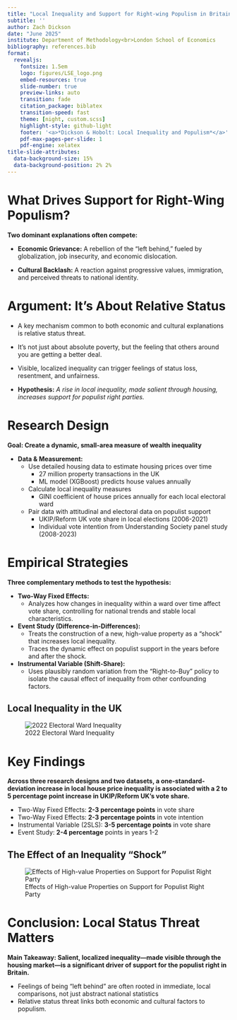 ```yaml
---
title: "Local Inequality and Support for Right-wing Populism in Britain"
subtitle: ''
author: Zach Dickson
date: "June 2025"
institute: Department of Methodology<br>London School of Economics
bibliography: references.bib
format:
  revealjs: 
    fontsize: 1.5em
    logo: figures/LSE_logo.png
    embed-resources: true
    slide-number: true
    preview-links: auto
    transition: fade
    citation_package: biblatex
    transition-speed: fast
    theme: [night, custom.scss]
    highlight-style: github-light
    footer: '<a>*Dickson & Hobolt: Local Inequality and Populism*</a>'
    pdf-max-pages-per-slide: 1
    pdf-engine: xelatex
title-slide-attributes: 
  data-background-size: 15%
  data-background-position: 2% 2%
---
```




# What Drives Support for Right-Wing Populism?

::: {.incremental}

**Two dominant explanations often compete:**

- **Economic Grievance:** A rebellion of the "left behind," fueled by globalization, job insecurity, and economic dislocation.

- **Cultural Backlash:** A reaction against progressive values, immigration, and perceived threats to national identity.

::: 










# Argument: It's About Relative Status

::: {.incremental}

- A key mechanism common to both economic and cultural explanations is relative status threat.

- It's not just about absolute poverty, but the feeling that others around you are getting a better deal.

- Visible, localized inequality can trigger feelings of status loss, resentment, and unfairness.

- **Hypothesis:** *A rise in local inequality, made salient through housing, increases support for populist right parties.*

:::









# Research Design


**Goal: Create a dynamic, small-area measure of wealth inequality**

::: {.incremental}

- **Data & Measurement:**
  + Use detailed housing data to estimate housing prices over time
    * 27 million property transactions in the UK
    * ML model (XGBoost) predicts house values annually
  + Calculate local inequality measures 
    * GINI coefficient of house prices annually for each local electoral ward
  + Pair data with attitudinal and electoral data on populist support
    * UKIP/Reform UK vote share in local elections (2006-2021)
    * Individual vote intention from Understanding Society panel study (2008-2023)

::: 











# Empirical Strategies 

**Three complementary methods to test the hypothesis:**

::: {.incremental}
- **Two-Way Fixed Effects:** 
  + Analyzes how changes in inequality within a ward over time affect vote share, controlling for national trends and stable local characteristics.
- **Event Study (Difference-in-Differences):**
  + Treats the construction of a new, high-value property as a "shock" that increases local inequality.
  + Traces the dynamic effect on populist support in the years before and after the shock.
- **Instrumental Variable (Shift-Share):**
  + Uses plausibly random variation from the "Right-to-Buy" policy to isolate the causal effect of inequality from other confounding factors.
:::







## Local Inequality in the UK


![2022 Electoral Ward Inequality](figures/map_gini_wards_2022.png)



# Key Findings

**Across three research designs and two datasets, a one-standard-deviation increase in local house price inequality is associated with a 2 to 5 percentage point increase in UKIP/Reform UK's vote share.**

::: {.incremental}

  - Two-Way Fixed Effects: **2-3 percentage points** in vote share
  - Two-Way Fixed Effects: **2-3 percentage points** in vote intention
  - Instrumental Variable (2SLS): **3-5 percentage points** in vote share
  - Event Study: **2-4 percentage** points in years 1-2

::: 


## The Effect of an Inequality "Shock"

![Effects of High-value Properties on Support for Populist Right Party](figures/usoc_rrw_vote_intention_no_controls_event_study.png)


# Conclusion: Local Status Threat Matters

**Main Takeaway: Salient, localized inequality—made visible through the housing market—is a significant driver of support for the populist right in Britain.**

::: {.incremental}
- Feelings of being "left behind" are often rooted in immediate, local comparisons, not just abstract national statistics
- Relative status threat links both economic and cultural factors to populism.
:::











